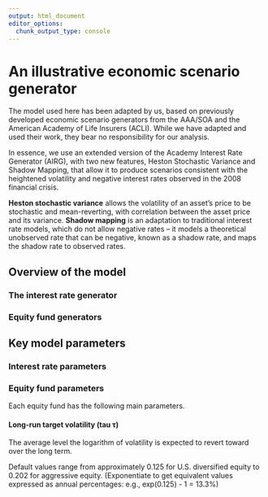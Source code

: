 ```yaml
---
output: html_document
editor_options: 
  chunk_output_type: console
---
```


# An illustrative economic scenario generator

The model used here has been adapted by us, based on previously developed economic scenario generators from the AAA/SOA and the American Academy of Life Insurers (ACLI). While we have adapted and used their work, they bear no responsibility for our analysis.

In essence, we use an extended version of the Academy Interest Rate Generator (AIRG), with two new features, Heston Stochastic Variance and Shadow Mapping, that allow it to produce scenarios consistent with the heightened volatility and negative interest rates observed in the 2008 financial crisis.

**Heston stochastic variance** allows the volatility of an asset’s price to be stochastic and mean-reverting, with correlation between the asset price and its variance. **Shadow mapping** is an adaptation to traditional interest rate models, which do not allow negative rates – it models a theoretical unobserved rate that can be negative, known as a shadow rate, and maps the shadow rate to observed rates.

## Overview of the model

### The interest rate generator

### Equity fund generators

## Key model parameters

### Interest rate parameters

### Equity fund parameters

Each equity fund has the following main parameters.

#### Long-run target volatility (tau τ)

The average level the logarithm of volatility is expected to revert toward over the long term.

Default values range from approximately 0.125 for U.S. diversified equity to 0.202 for aggressive equity. (Exponentiate to get equivalent values expressed as annual percentages: e.g., exp(0.125) - 1 = 13.3%)


